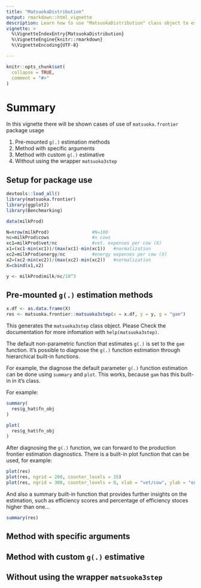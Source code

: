 ```yaml
---
title: "MatsuokaDistribution"
output: rmarkdown::html_vignette
description: Learn how to use "MatsuokaDistribution" class object to estimate the production frontier
vignette: >
  %\VignetteIndexEntry{MatsuokaDistribution}
  %\VignetteEngine{knitr::rmarkdown}
  %\VignetteEncoding{UTF-8}

---
```


```r
knitr::opts_chunk$set(
  collapse = TRUE,
  comment = "#>"
)
```

# Summary

In this vignette there will be shown cases of use of `matsuoka.frontier` package usage

1. Pre-mounted `g(.)` estimation methods
2. Method with specific arguments
3. Method with custom `g(.)` estimative
4. Without using the wrapper `matsuoka3step`

## Setup for package use

```r
devtools::load_all()
library(matsuoka.frontier)
library(ggplot2)
library(Benchmarking)

data(milkProd)

N=nrow(milkProd)                #N=108
nc=milkProd$cows                #n cows
xc1=milkProd$vet/nc             #vet. expenses per cow (X)
x1=(xc1-min(xc1))/(max(xc1)-min(xc1))   #normalization 
xc2=milkProd$energy/nc          #energy expenses per cow (X)
x2=(xc2-min(xc2))/(max(xc2)-min(xc2))   #normalization
X=cbind(x1,x2)

y <- milkProd$milk/nc/10^3 
```

## Pre-mounted `g(.)` estimation methods

```r
x.df <- as.data.frame(X)
res <- matsuoka.frontier::matsuoka3step(x = x.df, y = y, g = "gam")
```

This generates the `matsuoka3step` class object.
Please Check the documentation for more infomation with `help(matsuoka3step)`.

The default non-parametric function that estimates `g(.)` is set to the `gam` function.
It's possible to diagnose the `g(.)` function estimation through hierarchical built-in functions.

For example, the diagnose the default parameter `g(.)` function estimation can be done using `summary` and `plot`. This works, because `gam` has this built-in in it's class.

For example:
```r
summary(
  res$g_hat$fn_obj
)

plot(
  res$g_hat$fn_obj
)
```

After diagnosing the `g(.)` function, we can forward to the production frontier estimation diagnostics.
There is a built-in plot function that can be used, for example:
```r
plot(res)
plot(res, ngrid = 200, counter_levels = 15)
plot(res, ngrid = 300, counter_levels = 8, xlab = "vet/cow", ylab = "energy/cow")
```

And also a summary built-in function that provides further insights on the estimation, such as efficiency scores and percentage of efficiency stoces higher than one...
```r
summary(res)
```

## Method with specific arguments

## Method with custom `g(.)` estimative

## Without using the wrapper `matsuoka3step`